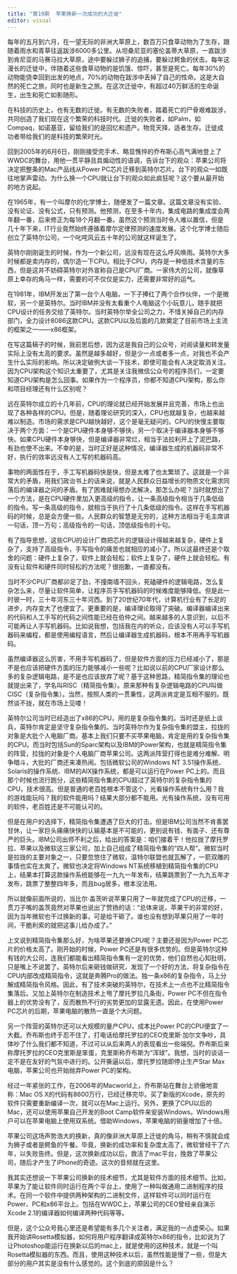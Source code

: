 ```yaml
---
title: "第19期  苹果换新一次成功的大迁徙"
editor: visual
---
```


每年的五月到六月，在一望无际的非洲大草原上，数百万只食草动物为了生存，跟随着雨水和青草往返跋涉6000多公里。从坦桑尼亚的塞伦盖蒂大草原，一直跋涉到肯尼亚的马赛马拉大草原，途中要躲过狮子的追捕，要躲过鳄鱼的伏击。每年这漫长的迁徙中，伴随着这些食草动物的是饥饿、惊吓，甚至是死亡。每年30%的动物能侥幸回到出发的地点，70%的动物在跋涉中丢掉了自己的性命。这是大自然的死亡之旅，同时也是新生之旅。在这次迁徙中，有超过40万鲜活的生命诞生，出生和死亡如影随形。

在科技的历史上，也有无数的迁徙。有无数的失败者，踏着死亡的尸骨艰难跋涉，共同创造了我们现在这个繁荣的科技时代。迁徙的失败者，如Palm，如Compaq，如诺基亚，留给我们的是回忆和遗产。物竞天择，适者生存。迁徙成功者带给我们的是科技的繁荣时光。

回到2005年的6月6日，刚刚接受完手术、略显憔悴的乔布斯心高气满地登上了WWDC的舞台，用他一贯平静且具煽动性的语调，告诉台下的观众：苹果公司将决定把整条的Mac产品线从Power PC芯片迁移到英特尔芯片。台下的观众一如既往地掌声雷动。为什么换一个CPU就让台下的观众如此疯狂呢？这个要从最开始的地方说起。

在1965年，有一个叫摩尔的化学博士，随便发了一篇文章。这篇文章没有实验、没有论证、没有公式，只有预测。他预测，在至多十年内，集成电路的集成度会两年翻一番，后来修正为每18个月翻一番。虽然这个预测当时令人难以置信，但是几十年下来，IT行业竟然始终遵循着摩尔定律预测的速度发展。这个化学博士随后创立了英特尔公司，一个叱咤风云五十年的公司就这样诞生了。

英特尔刚刚诞生的时候，作为一个新公司，远没有现在这么呼风唤雨。英特尔大多时候都是卖内存的，偶尔造一下CPU。相比于CPU，内存是一种低技术含量的东西，但是这并不妨碍英特尔对外宣称自己是CPU厂商。一家伟大的公司，就像草原上幸存的角马一样，需要的可不仅仅是实力，还需要非常好的运气。

在1981年，IBM开发出了第一台个人电脑，一下子捧红了两个合作伙伴，一个是微软，另一个是英特尔。当时IBM并没有太看重个人电脑这个小玩意儿，随手就把CPU设计的任务交给了英特尔。当时英特尔举全公司之力，不惜关掉自己的内存部门，全力设计8086这款CPU。这款CPU以及后面的几款奠定了目前市场上主流的框架之一——x86框架。

在写这篇稿子的时候，我前思后想，因为这是我自己的公众号，对阅读量和转发量实际上没有太高的要求。虽然是越多越好，但是少一点或者多一点，对我也不会产生什么实际的影响。所以决定破例大谈一下技术，即使可能会有人决定取消关注。因为CPU架构这个知识太重要了，尤其是关注我微信公众号的程序员们，一定要知道CPU架构是怎么回事。如果作为一个程序员，你都不知道CPU架构，那么你和项目经理还有什么区别呢？

远在英特尔成立的十几年前，CPU的理论就已经开始发展并且完善，市场上也出现了各种各样的CPU。但是，随着理论研究的深入，CPU也就越复杂，也越来越难以制造。市场的需求是CPU越快越好，这个是毫无疑问的。CPU的快慢主要取决于两个方面：一个是CPU硬件本身够不够快，另一个取决于编译器本身够不够快。如果CPU硬件本身够快，但是编译器非常烂，相当于法拉利开上了泥巴路，有劲也使不出来。不幸的是，当时正好是这种情况，编译器生成的机器码非常不好，执行的效率远没有人工写的机器码高。

事物的两面性在于，手工写机器码快是快，但是太难了也太繁琐了。这就是一个非常大的矛盾，用我们政治书上的话来说，就是人民群众日益增长的物质文化需求同落后的编译器之间的矛盾。有了困难就得想办法解决，那怎么办呢？当时就想出了一个方法，是在CPU硬件里加入更高级的指令，让一条高级指令相当于几条低级的指令。写一条高级的指令，就相当于执行了十几条低级的指令。这样在手写机器码的时候，总是会方便一些。人民群众的智慧是无穷的，这种方法相当于毛主席讲一句话，顶一万句；高级指令的一句话，顶低级指令的十句。

有了指导思想，这些CPU的设计厂商把芯片的逻辑设计得越来越复杂，硬件上复杂了，支持了高级指令，手写指令的痛苦也就相应的减小了。所以这最终还是个取舍的问题：硬件上复杂了，软件上就会轻松；软件上复杂了，硬件上就会轻松。有没有让软件和硬件同时轻松的方法呢？很抱歉，一直都没有。

当时不少CPU厂商都卯足了劲，不撞南墙不回头，死磕硬件的逻辑电路，怎么复杂怎么来，尽量让软件简单，让程序员手写机器码的时候难度能够降低。但是此一时彼一时，三十年河东三十年河西。到了20世纪70年代，计算机行业有了长足的进步，内存变大了也便宜了。更重要的是，编译理论取得了突破。编译器编译出来的代码和人工手写的代码之间性能已经在伯仲之间。越来越多的人意识到，以后不可能再让人手写机器码。比如说我想，包括我在内的听众，应该没有人可以手写机器码来编程，都是使用编程语言，然后让编译器生成机器码，根本不用再手写机器码。

虽然编译器这么厉害，不用手写机器码了，但是软件方面的压力已经减小了，那是不是也应该把硬件方面的压力能够减小一些呢？比如说以前的CPU厂家设计那么多的复杂逻辑电路，是不是也应该放弃了呢？基于这种思路，精简指令集的理论也就提出来了，学名叫RISC（精简指令集）。原来那种有复杂逻辑电路的CPU叫做CISC（复杂指令集）。当然，按照人类的一贯秉性，这两派肯定是互相不服的。既然谈不拢，就在市场上见喽！

英特尔公司当时已经造出了x86的CPU，用的是复杂指令集的。当时还是纸上谈兵，英特尔肯定是坚守复杂指令集的。当时英特尔作为复杂指令集的盟主，拉拢的对象是大批个人电脑厂商。基本上我们只要不买苹果电脑，肯定是用的复杂指令集的CPU。而当时包括Sun的Sparc架构以及IBM的Power架构，也就是精简指令集的阵营，拉拢的对象是个人电脑厂商苹果公司。这两派阵营打得也是难分难解、明争暗斗，大批的厂商还来凑热闹。包括微软公司的Windows NT 3.51操作系统、Solaris的操作系统、IBM的AIX操作系统，都是可以运行在Power PC上的。而且那个时候也流行跑分，这些精简指令集的CPU超过了英特尔的复杂指令集的CPU，技术很高。但是普通的老百姓根本不管这个，光看操作系统有什么用？我的游戏能玩吗？我的软件能用吗？结果大部分都不能用。光有操作系统，没有可用的软件，老百姓还是不可能认可的。

但是在用户的选择下，精简指令集遭遇了巨大的打击。但是IBM公司当然不肯善罢甘休，让一家巨头痛痛快快的认输基本是不可能的，更别说有钱、有面子、还有尊严的巨头。IBM公司出师不利之后，给出的答案是：咱们接着干！他拉拢了摩托罗拉、苹果以及微软这三家公司，加上自己组成了精简指令集的“四人帮”。微软当时是拉拢的主要对象之一，只要忽悠住了微软，温特尔联盟也就瓦解了，一箭双雕的事情也实在太爽了。微软也决定将Windows NT系统移植到精简指令集的CPU上，结果本打算这款操作系统能够在一九九一年发布，结果跳票到了一九九五年才发布，跳票了整整四年多，而且bug居多，根本没法用。

所以就像前面所说的，当比尔·盖茨听说苹果只用了一年就完成了CPU的迁移，一贯刀子嘴的盖茨竟然对苹果也说出了赞扬的话：“总体来说，苹果干的非常的好，因为当年微软也干过换新的事，可是给干砸了。谁也没有想到苹果只用了一年时间，干脆利索的就把这事儿给办成了。”

上文说到精简指令集那么好，为啥苹果还要换CPU呢？主要还是因为Power PC芯片的价格太高了。刚开始的时候，Power PC还是有很多优势的。但是英特尔这种有钱的大公司，连我们都能看出精简指令集有一定的优势，他们自然也心知肚明，只是嘴上不说罢了。英特尔后来砸钱做研究，发现了一个好的方法，将复杂指令在CPU内部改成精简指令，这就是奔腾Pro的做法。独一条x86的复杂指令，马上分解成精简指令风格。因此，有了技术突破的英特尔，在技术上一点也不比精简指令集落后。又加上英特尔在制造技术上甩了摩托罗拉几条街，Power PC不但在指令器上的优势没有了，反而散热不行的劣势更加的显露无遗。因此，在使用Power PC芯片的后期，苹果电脑的散热一直是个大问题。

另一个阵营的英特尔还可以大规模的量产CPU，成本比Power PC的CPU便宜了一大截。乔布斯也终于忍不住了，打电话给摩托罗拉的CEO克里斯·加尔文争吵，具体吵了什么我们都不知道，不过可以从后来两人的表现看出一些端倪。乔布斯后来称摩托罗拉的CEO克里斯是笨蛋，克里斯称乔布斯为“浑球”。我想，当时的谈话一定不是在友好的气氛中进行的。公开撕逼以后，摩托罗拉随即停止生产Star Max电脑，苹果公司也开始抛弃Power PC的架构。

经过一年紧张的工作，在2006年的Macworld上，乔布斯站在舞台上骄傲地宣称：Mac OS X的代码有8600万行，已经迁移完毕。买了新版的Xcode，原先的软件只需要重新编译一次，就可以在Mac上运行。另外，更换了CPU以后的Mac，还可以使用苹果自己开发的Boot Camp软件来安装Windows。Windows用户可以在苹果电脑上使用双系统。借助Windows，苹果电脑的销量增加了十倍。

苹果公司这场声势浩大的换新，真的像非洲大草原上迁徙的角马，稍有不慎就会成为狮子或者是鳄鱼的午餐。毕竟，换新的成功率和复杂度太高了，微软曾经干了六年，以失败告终。但是，这次换新成功以后，救活了mac平台，挽救了苹果公司，随后才产生了iPhone的奇迹。这次的音频就在这里。

我其实还想说一下苹果公司换新的技术细节，尤其是软件方面的技术细节。比如，苹果为了能让软件同时运行在两个平台上，使用了一种叫做通用二进制程序的技术。在同一个软件中提供两种架构的二进制文件，这样软件可以同时运行在Power、PC和x86平台上。包括在WWDC上，苹果公司的CEO曾经亲自演示Xcode 2.1的编译器如何编译两种代码等等。

但是，这个公众号我心里还是希望能有多几个关注者，满足我的一点虚荣心。如果我开始讲Rosetta模拟器，如何将用户程序翻译成英特尔x86的指令，比如说为了让Photoshop能运行在换新以后的mac上，就是使用的这种技术，就是一个叫Rosetta模拟器的东西。而且，使用这种技术以后，虽然性能是慢了一些，但是大部分的用户其实是没有什么感觉的。这个到底的原因是什么？
